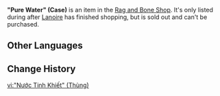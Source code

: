 {{About|the case|the food item|"Pure Water"}}
{{Item Infobox
|id            = 120564
|image         = Item "Pure Water".png
|type          = Quest Items
|quality       = 3
|description   = "Pure Water" sold by the case. Once, someone drank half a case and became the champion of the next Pankration tournament. To drink an entire case, you must have bravery surpassing that of a champion, and an even stronger digestive system.
|source1       = [[Rag and Bone Shop]]
}}
'''"Pure Water" (Case)''' is an item in the [[Rag and Bone Shop]]. It's only listed during {{Quest|Game of the Rich}} after [[Lanoire]] has finished shopping, but is sold out and can't be purchased.

==Other Languages==
{{Other Languages
|en      = "Pure Water" (Case)
|zhs     = 「纯洁之水」（整箱）
|zhs_rm  = "Chúnjié zhī Shuǐ" (Zhěng Xiāng)
|zht     = 「純潔之水」（整箱）
|zht_rm  = "Chúnjié zhī Shuǐ" (Zhěng Xiāng)
|zh_tl   = "Water of Purity" (Full Case)
|ja      = 「純潔の水」（箱売り）
|ja_rm   = "Junketsu no Mizu" (Hako-uri)
|ja_tl   = "Water of Purity" (Sold by the Case)
|ko      = 「{{tt|순수|純粹}}의 물」(상자)
|ko_rm   = 
|ko_tl   = "Pure Water" (Box)
|es      = Agua pura (caja)
|es_tl   = Pure Water (Case)
|fr      = Bouteille d'eau pure
|fr_tl   = Pure Water Bottle
|ru      = Чистая вода (целый ящик)
|ru_tl   = Pure Water (Whole Case)
|th      = "Pure Water" (ทั้งกล่อง)
|th_rm   = 
|th_tl   = 
|vi      = "Nước Tinh Khiết" (Thùng)
|vi_tl   = 
|de      = „Reines Wasser“ (Multipack)
|de_tl   = "Pure Water" (Multipack)
|id      = Pure Water (Kardus)
|id_tl   = Pure Water (Box)
|pt      = "Água da Pureza" (Caixa)
|pt_tl   = 
|tr      = "Saf Su" (Koli)
|tr_tl   = "Pure Water" (Case)
|it      = "Acqua pura" (cassa)
|it_tl   = "Pure Water" (Crate)
}}

==Change History==
{{Change History|4.1}}

[[vi:"Nước Tinh Khiết" (Thùng)]]